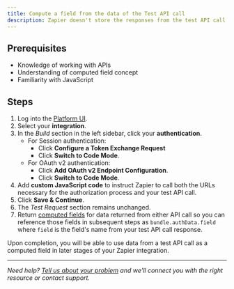 ```yaml
---
title: Compute a field from the data of the Test API call
description: Zapier doesn't store the responses from the test API call for OAuth v2 and session authentication. Using computed fields, you can use data from a test API call later in your Zapier integration.
---
```

## Prerequisites

*   Knowledge of working with APIs
*   Understanding of computed field concept
*   Familiarity with JavaScript

## Steps

1.  Log into the [Platform UI](https://zapier.com/app/developer).
2.  Select your **integration**.
3.  In the _Build_ section in the left sidebar, click your **authentication**.
    *   For Session authentication:
        *   Click **Configure a Token Exchange Request**
        *   Click **Switch to Code Mode**.
    *   For OAuth v2 authentication:
        *   Click **Add OAuth v2 Endpoint Configuration**.
        *   Click **Switch to Code Mode**.
4.  Add **custom JavaScript code** to instruct Zapier to call both the URLs necessary for the authorization process and your test API call.
5.  Click **Save & Continue**.
6.  The _Test Request_ section remains unchanged.
7.  Return [computed fields](https://github.com/zapier/zapier-platform/blob/main/packages/cli/README.md#computed-fields) for data returned from either API call so you can reference those fields in subsequent steps as `bundle.authData.field` where `field` is the field's name from your test API call response.

Upon completion, you will be able to use data from a test API call as a computed field in later stages of your Zapier integration.

- - -
_Need help? [Tell us about your problem](https://developer.zapier.com/contact) and we'll connect you with the right resource or contact support._
